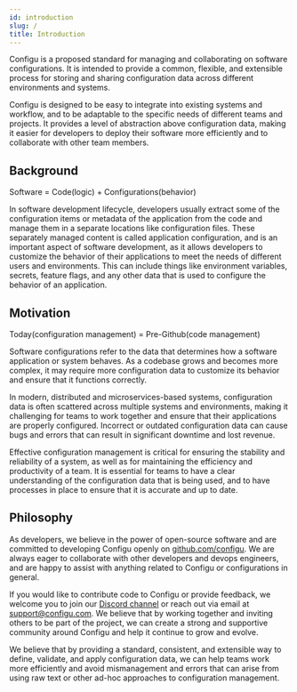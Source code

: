 ```yaml
---
id: introduction
slug: /
title: Introduction
---
```


Configu is a proposed standard for managing and collaborating on software configurations. It is intended to provide a common, flexible, and extensible process for storing and sharing configuration data across different environments and systems.

Configu is designed to be easy to integrate into existing systems and workflow, and to be adaptable to the specific needs of different teams and projects. It provides a level of abstraction above configuration data, making it easier for developers to deploy their software more efficiently and to collaborate with other team members.

## Background

<Admonition type="info">Software = Code(logic) + Configurations(behavior)</Admonition>

In software development lifecycle, developers usually extract some of the configuration items or metadata of the application from the code and manage them in a separate locations like configuration files. These separately managed content is called application configuration, and is an important aspect of software development, as it allows developers to customize the behavior of their applications to meet the needs of different users and environments. This can include things like environment variables, secrets, feature flags, and any other data that is used to configure the behavior of an application.

## Motivation

<Admonition type="info">Today(configuration management) = Pre-Github(code management)</Admonition>

Software configurations refer to the data that determines how a software application or system behaves. As a codebase grows and becomes more complex, it may require more configuration data to customize its behavior and ensure that it functions correctly.

In modern, distributed and microservices-based systems, configuration data is often scattered across multiple systems and environments, making it challenging for teams to work together and ensure that their applications are properly configured. Incorrect or outdated configuration data can cause bugs and errors that can result in significant downtime and lost revenue.

Effective configuration management is critical for ensuring the stability and reliability of a system, as well as for maintaining the efficiency and productivity of a team. It is essential for teams to have a clear understanding of the configuration data that is being used, and to have processes in place to ensure that it is accurate and up to date.

## Philosophy

As developers, we believe in the power of open-source software and are committed to developing Configu openly on [github.com/configu](https://github.com/configu). We are always eager to collaborate with other developers and devops engineers, and are happy to assist with anything related to Configu or configurations in general.

If you would like to contribute code to Configu or provide feedback, we welcome you to join our [Discord channel](https://discord.com/invite/cjSBxnB9z8) or reach out via email at <a href="mailto:support@configu.com">support@configu.com</a>. We believe that by working together and inviting others to be part of the project, we can create a strong and supportive community around Configu and help it continue to grow and evolve.

We believe that by providing a standard, consistent, and extensible way to define, validate, and apply configuration data, we can help teams work more efficiently and avoid mismanagement and errors that can arise from using raw text or other ad-hoc approaches to configuration management.

